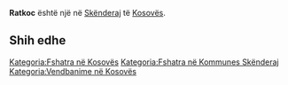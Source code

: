 {{Fshat në 
 | Emri                = Ratkoc
 | EmriAlt                = 
 | NAME_SHORT_FORM=      
 | NAME_GENERIC=      
 | NAME_SORT_NAME_RO=      RATKOC
 | FULL_NAME_RO = Ratkoc
 | FULL_NAME_ND_RO=Ratkoc
 | SORT_NAME_RG=RATKOC
 | FULL_NAME_RG=Ratkoc
 | FULL_NAME_ND_RG=Ratkoc
 | SRP_NAME_SHORT_FORM=      
 | SRP_NAME_GENERIC=      
 | SRP_NAME_SORT_NAME_RO=      
 | SRP_FULL_NAME_RO = 
 | SRP_FULL_NAME_ND_RO=
 | SRP_SORT_NAME_RG=
 | SRP_FULL_NAME_RG=
 | SRP_FULL_NAME_ND_RG=
 | Emri (Rasa dhanore) = 
 | Figura              = 
 | Shteti              = Kosovo
 | Komuna              = Skënderaj
 | Kodi postar         = 
 | Sipërfaqja          = 

 | Popullsia           = 

 | Regj. i popullsisë  = 
 | Dend. e popullsisë  = 
 | Faqja zyrtare       = 
 <!--- Koordinatat ----> 
 | Gjerësia            = 42.409444
 | Gjatësia            = 20.539722
 | Lartësia            = 
}}
'''Ratkoc''' është një [[]] në [[Skënderaj]] të [[Kosovës]].

<!-- == Gjeografia == -->
<!-- == Historia == -->
<!-- == Demografia == -->
== Shih edhe ==
{{Komuna Skënderaj}}
{{Kosovo-Administrata-Cung}}

[[Kategoria:Fshatra në Kosovës]]
[[Kategoria:Fshatra në Kommunes Skënderaj]]
[[Kategoria:Vendbanime në Kosovës]]